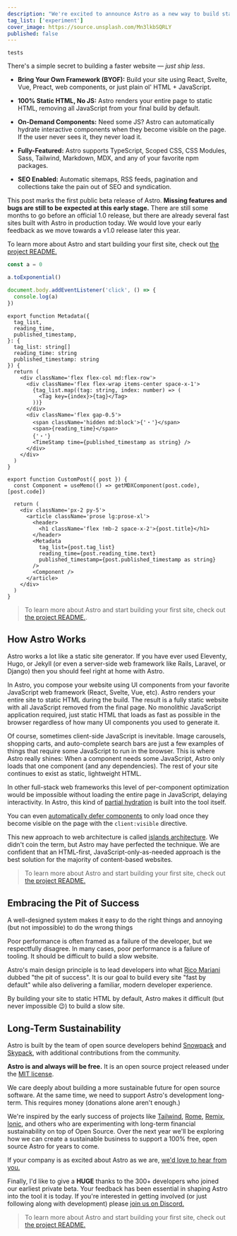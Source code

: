 ```yaml
---
description: "We're excited to announce Astro as a new way to build static websites and deliver lightning-fast performance without sacrificing a modern developer experience."
tag_list: ['experiment']
cover_image: https://source.unsplash.com/Mn3lkbSQRLY
published: false
---
```


`tests`

There's a simple secret to building a faster website — _just ship less_.

- **Bring Your Own Framework (BYOF):** Build your site using React, Svelte, Vue, Preact, web components, or just plain ol' HTML + JavaScript.

- **100% Static HTML, No JS:** Astro renders your entire page to static HTML, removing all JavaScript from your final build by default.

- **On-Demand Components:** Need some JS? Astro can automatically hydrate interactive components when they become visible on the page. If the user never sees it, they never load it.

- **Fully-Featured:** Astro supports TypeScript, Scoped CSS, CSS Modules, Sass, Tailwind, Markdown, MDX, and any of your favorite npm packages.

- **SEO Enabled:** Automatic sitemaps, RSS feeds, pagination and collections take the pain out of SEO and syndication.

This post marks the first public beta release of Astro. **Missing features and bugs are still to be expected at this early stage.** There are still some months to go before an official 1.0 release, but there are already several fast sites built with Astro in production today. We would love your early feedback as we move towards a v1.0 release later this year.

To learn more about Astro and start building your first site, check out [the project README.](https://github.com/snowpackjs/astro#-guides)

```javascript:hello.js
const a = 0

a.toExponential()

document.body.addEventListener('click', () => {
  console.log(a)
})
```

```tsx:hello.tsx
export function Metadata({
  tag_list,
  reading_time,
  published_timestamp,
}: {
  tag_list: string[]
  reading_time: string
  published_timestamp: string
}) {
  return (
    <div className='flex flex-col md:flex-row'>
      <div className='flex flex-wrap items-center space-x-1'>
        {tag_list.map((tag: string, index: number) => (
          <Tag key={index}>{tag}</Tag>
        ))}
      </div>
      <div className='flex gap-0.5'>
        <span className='hidden md:block'>{'・'}</span>
        <span>{reading_time}</span>
        {'・'}
        <TimeStamp time={published_timestamp as string} />
      </div>
    </div>
  )
}

export function CustomPost({ post }) {
  const Component = useMemo(() => getMDXComponent(post.code), [post.code])

  return (
    <div className='px-2 py-5'>
      <article className='prose lg:prose-xl'>
        <header>
          <h1 className='flex !mb-2 space-x-2'>{post.title}</h1>
        </header>
        <Metadata
          tag_list={post.tag_list}
          reading_time={post.reading_time.text}
          published_timestamp={post.published_timestamp as string}
        />
        <Component />
      </article>
    </div>
  )
}
```

> To learn more about Astro and start building your first site, check out [the project README.](https://github.com/snowpackjs/astro#-guides).

## How Astro Works

Astro works a lot like a static site generator. If you have ever used Eleventy, Hugo, or Jekyll (or even a server-side web framework like Rails, Laravel, or Django) then you should feel right at home with Astro.

In Astro, you compose your website using UI components from your favorite JavaScript web framework (React, Svelte, Vue, etc). Astro renders your entire site to static HTML during the build. The result is a fully static website with all JavaScript removed from the final page. No monolithic JavaScript application required, just static HTML that loads as fast as possible in the browser regardless of how many UI components you used to generate it.

Of course, sometimes client-side JavaScript is inevitable. Image carousels, shopping carts, and auto-complete search bars are just a few examples of things that require some JavaScript to run in the browser. This is where Astro really shines: When a component needs some JavaScript, Astro only loads that one component (and any dependencies). The rest of your site continues to exist as static, lightweight HTML.

In other full-stack web frameworks this level of per-component optimization would be impossible without loading the entire page in JavaScript, delaying interactivity. In Astro, this kind of [partial hydration](https://addyosmani.com/blog/rehydration/) is built into the tool itself.

You can even [automatically defer components](https://codepen.io/jonneal/full/ZELvMvw) to only load once they become visible on the page with the `client:visible` directive.

This new approach to web architecture is called [islands architecture](https://jasonformat.com/islands-architecture/). We didn't coin the term, but Astro may have perfected the technique. We are confident that an HTML-first, JavaScript-only-as-needed approach is the best solution for the majority of content-based websites.

> To learn more about Astro and start building your first site, check out [the project README.](https://github.com/snowpackjs/astro#-guides)

## Embracing the Pit of Success

A well-designed system makes it easy to do the right things and annoying (but not impossible) to do the wrong things

Poor performance is often framed as a failure of the developer, but we respectfully disagree. In many cases, poor performance is a failure of tooling. It should be difficult to build a slow website.

Astro's main design principle is to lead developers into what [Rico Mariani](https://twitter.com/ricomariani) dubbed "the pit of success". It is our goal to build every site "fast by default" while also delivering a familiar, modern developer experience.

By building your site to static HTML by default, Astro makes it difficult (but never impossible 😉) to build a slow site.

## Long-Term Sustainability

Astro is built by the team of open source developers behind [Snowpack](https://snowpack.dev) and [Skypack](https://skypack.dev), with additional contributions from the community.

**Astro is and always will be free.** It is an open source project released under the [MIT license](https://github.com/snowpackjs/astro/blob/main/LICENSE).

We care deeply about building a more sustainable future for open source software. At the same time, we need to support Astro's development long-term. This requires money (donations alone aren't enough.)

We're inspired by the early success of projects like [Tailwind](https://tailwindcss.com/), [Rome](https://rome.tools/), [Remix](https://remix.run/), [Ionic](https://ionicframework.com/), and others who are experimenting with long-term financial sustainability on top of Open Source. Over the next year we'll be exploring how we can create a sustainable business to support a 100% free, open source Astro for years to come.

If your company is as excited about Astro as we are, [we'd love to hear from you.](https://astro.build/chat)

Finally, I'd like to give a **HUGE** thanks to the 300+ developers who joined our earliest private beta. Your feedback has been essential in shaping Astro into the tool it is today. If you're interested in getting involved (or just following along with development) please [join us on Discord.](https://astro.build/chat)

> To learn more about Astro and start building your first site, check out [the project README.](https://github.com/snowpackjs/astro#-guides)

